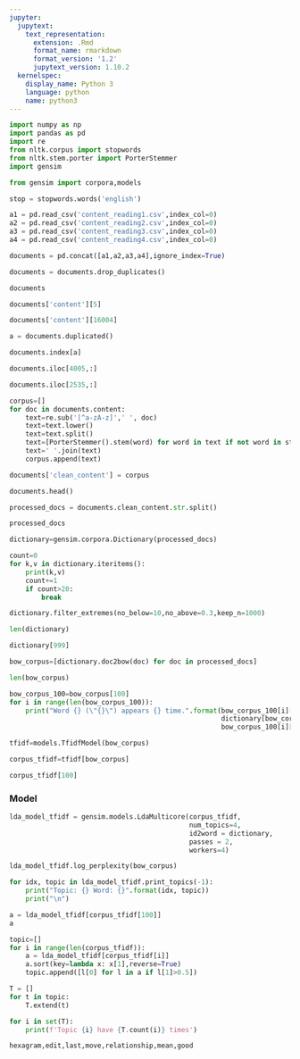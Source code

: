 ```yaml
---
jupyter:
  jupytext:
    text_representation:
      extension: .Rmd
      format_name: rmarkdown
      format_version: '1.2'
      jupytext_version: 1.10.2
  kernelspec:
    display_name: Python 3
    language: python
    name: python3
---
```


```python
import numpy as np
import pandas as pd
import re
from nltk.corpus import stopwords
from nltk.stem.porter import PorterStemmer
import gensim
```

```python
from gensim import corpora,models
```

```python
stop = stopwords.words('english')
```

```python
a1 = pd.read_csv('content_reading1.csv',index_col=0)
a2 = pd.read_csv('content_reading2.csv',index_col=0)
a3 = pd.read_csv('content_reading3.csv',index_col=0)
a4 = pd.read_csv('content_reading4.csv',index_col=0)
```

```python
documents = pd.concat([a1,a2,a3,a4],ignore_index=True)
```

```python
documents = documents.drop_duplicates()
```

```python
documents
```

```python
documents['content'][5]
```

```python
documents['content'][16004]
```

```python
a = documents.duplicated()
```

```python
documents.index[a]
```

```python
documents.iloc[4005,:]
```

```python
documents.iloc[2535,:]
```

```python
corpus=[]
for doc in documents.content:
    text=re.sub('[^a-zA-z]',' ', doc)
    text=text.lower()
    text=text.split()
    text=[PorterStemmer().stem(word) for word in text if not word in stop]
    text=' '.join(text)
    corpus.append(text)
```

```python
documents['clean_content'] = corpus
```

```python
documents.head()
```

```python
processed_docs = documents.clean_content.str.split()
```

```python
processed_docs
```

```python
dictionary=gensim.corpora.Dictionary(processed_docs)
```

```python
count=0
for k,v in dictionary.iteritems():
    print(k,v)
    count+=1
    if count>20:
        break
```

```python
dictionary.filter_extremes(no_below=10,no_above=0.3,keep_n=1000)
```

```python
len(dictionary)
```

```python
dictionary[999]
```

```python
bow_corpus=[dictionary.doc2bow(doc) for doc in processed_docs]
```

```python
len(bow_corpus)
```

```python
bow_corpus_100=bow_corpus[100]
for i in range(len(bow_corpus_100)):
    print("Word {} (\"{}\") appears {} time.".format(bow_corpus_100[i][0], 
                                                     dictionary[bow_corpus_100[i][0]], 
                                                     bow_corpus_100[i][1]))
```

```python
tfidf=models.TfidfModel(bow_corpus)
```

```python
corpus_tfidf=tfidf[bow_corpus]
```

```python
corpus_tfidf[100]
```

### Model

```python
lda_model_tfidf = gensim.models.LdaMulticore(corpus_tfidf, 
                                             num_topics=4, 
                                             id2word = dictionary, 
                                             passes = 2, 
                                             workers=4)
```

```python
lda_model_tfidf.log_perplexity(bow_corpus)
```

```python
for idx, topic in lda_model_tfidf.print_topics(-1):
    print("Topic: {} Word: {}".format(idx, topic))
    print("\n")
```

```python
a = lda_model_tfidf[corpus_tfidf[100]]
a
```

```python
topic=[]
for i in range(len(corpus_tfidf)):
    a = lda_model_tfidf[corpus_tfidf[i]]
    a.sort(key=lambda x: x[1],reverse=True)
    topic.append([l[0] for l in a if l[1]>0.5])
```

```python
T = []
for t in topic:
    T.extend(t)
```

```python
for i in set(T):
    print(f'Topic {i} have {T.count(i)} times')
```

```python
hexagram,edit,last,move,relationship,mean,good
```
